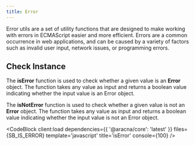 ```yaml
---
title: Error
---
```



Error utils are a set of utility functions that are designed to make working with errors in ECMAScript easier and more efficient. Errors are a common occurrence in web applications, and can be caused by a variety of factors such as invalid user input, network issues, or programming errors.

## Check Instance

The **isError** function is used to check whether a given value is an **Error** object. The function takes any value as input and returns a boolean value indicating whether the input value is an Error object.

The **isNotError** function is used to check whether a given value is not an **Error** object. The function takes any value as input and returns a boolean value indicating whether the input value is not an Error object.

<CodeBlock client:load dependencies={{ '@aracna/core': 'latest' }} files={SB_IS_ERROR} template='javascript' title='isError' console={100} />
